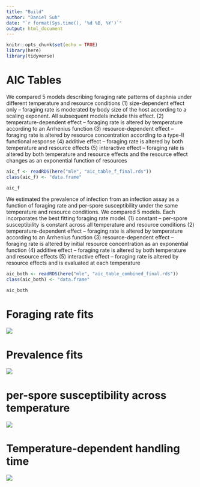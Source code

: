 ```yaml
---
title: "Build"
author: "Daniel Suh"
date: "`r format(Sys.time(), '%d %B, %Y')`"
output: html_document
---
```


```r
knitr::opts_chunk$set(echo = TRUE)
library(here)
library(tidyverse)
```



# AIC Tables

We compared 5 models describing foraging rate patterns of daphnia under different temperature and resource conditions
(1) size-dependent effect only -- foraging rate is moderated by body size of the host according to a scaling exponent. All subsequent models include this effect.
(2) temperature-dependent effect -- foraging rate is altered by temperature according to an Arrhenius function
(3) resource-dependent effect -- foraging rate is altered by resource concentration according to a type-II functional response
(4) additive effect -- foraging rate is altered by both temperature and resource effects
(5) interactive effect -- foraging rate is altered by both temperature and resource effects and the resource effect changes as an exponential function of resources
```r
aic_f <- readRDS(here("mle", "aic_table_f_final.rds"))
class(aic_f) <- "data.frame"

aic_f
```

We estimated the prevalence of infection from an infection assay as a function of foraging rate and per-spore susceptibility under the same temperature and resource conditions. We compared 5 models. Each incorporates the best fitting foraging rate model.
(1) constant -- per-spore susceptibility is constant across all temperature and resource conditions
(2) temperature-dependent effect -- foraging rate is altered by temperature according to an Arrhenius function
(3) resource-dependent effect -- foraging rate is altered by initial resource concentration as an exponential function
(4) additive effect -- foraging rate is altered by both temperature and resource effects
(5) interactive effect -- foraging rate is altered by resource effects and is evaluated at each temperature
```r
aic_both <- readRDS(here("mle", "aic_table_combined_final.rds"))
class(aic_both) <- "data.frame"

aic_both
```


# Foraging rate fits

![](mle/fit_plots/f_fits_final.png)


# Prevalence fits

![](mle/fit_plots/prev_fits_final.png)


# per-spore susceptibility across temperature

![](mle/fit_plots/susc_plot.png)

# Temperature-dependent handling time

![](mle/fit_plots/h_plot.png)






